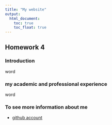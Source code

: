 ```yaml
---
title: "My website"
output: 
  html_document:
    toc: true
    toc_float: true
---
```


## Homework 4

### Introduction

word

### my academic and professional experience

word

### To see more information about me

- [github account](https://github.com/Jiaying-Ning/)





